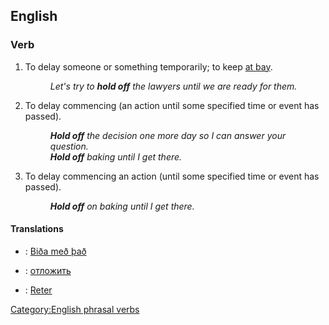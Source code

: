 ==English==

===Verb===
{{en-verb|inf=[[hold]] [[off]]|holds off|holding off|held off}}

# {{idiom|transitive}} To delay someone or something temporarily; to keep [[at bay]].
#: ''Let's try to '''hold off''' the lawyers until we are ready for them.''
#{{idiom|transitive}} To delay commencing (an action until some specified time or event has passed).
#: '''''Hold off''' the decision one more day so I can answer your question.''
#:'''''Hold off''' baking until I get there.''
#{{idiom|intransitive}} To delay commencing an action (until some specified time or event has passed).
#:'''''Hold off''' on baking until I get there.''

====Translations====
{{checktrans}}
*{{ttbc|Icelandic}}: [[Biða með það]]
*{{ttbc|Russian}}: [[отложить]]
*{{ttbc|Portuguese}}: [[Reter]]
[[Category:English phrasal verbs]]